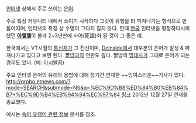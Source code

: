 [[인터넷]] 상에서 주로 쓰이는 [[은어]].

주로 특정 커뮤니티 내에서 쓰이기 시작하다 그것이 유행을 타 퍼져나가는 형식으로 만들어지며, 인터넷의 특징 상 수명이 그다지 길지 않다. 한때 [[한국]] 인터넷을 평정하다시피 했던 '''[[아햏햏]]'''이 불과 2~3년만에 사어(死語)화 된 것이 그 좋은 예.

한국에서는 VT시절의 [[통신체]]가 그 전신이며, [[Dcinside]]에서 대부분의 은어가 발생 & 퍼져나가고 있다고 보면 된다. [[짤방]]과의 연관도 깊다. 짤방의 [[명대사]]가 그대로 은어가 되는 경우도 있다. (예: [[아시발꿈]])

주요 인터넷 은어의 유래와 용법에 대해 장기간 연재한 ~~잉여스러운~~기사가 있다. [[http://qrobo.etnews.com/?mode=SEARCH&submode=NS&q=%EC%9D%B8%ED%84%B0%EB%84%B7+%EC%9D%B4%EB%94%94%EC%97%84 링크]] 2012년 12월 27일 연재를 종료했다.

예시는 [[속어 유행어 관련 정보]] 문서를 참조.


